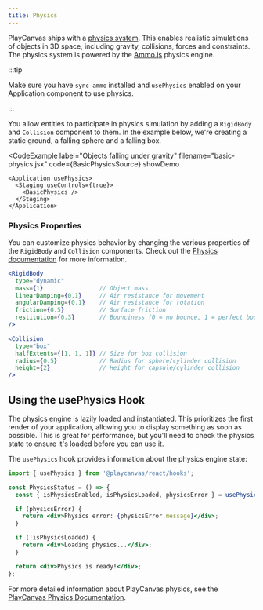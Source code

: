 ```yaml
---
title: Physics
---
```



PlayCanvas ships with a [physics system](/user-manual/physics/). This enables realistic simulations of objects in 3D space, including gravity, collisions, forces and constraints. The physics system is powered by the [Ammo.js](https://github.com/kripken/ammo.js) physics engine.

:::tip

Make sure you have `sync-ammo` installed and `usePhysics` enabled on your Application component to use physics.

:::

You allow entities to participate in physics simulation by adding a `RigidBody` and `Collision` component to them. In the example below, we're creating a static ground, a falling sphere and a falling box.

<CodeExample
  label="Objects falling under gravity"
  filename="basic-physics.jsx"
  code={BasicPhysicsSource}
  showDemo
>
    <Application usePhysics>
      <Staging useControls={true}>
        <BasicPhysics />
      </Staging>
    </Application>
</CodeExample>

### Physics Properties

You can customize physics behavior by changing the various properties of the `RigidBody` and `Collision` components. Check out the [Physics documentation](/user-manual/physics/) for more information.

```jsx
<RigidBody 
  type="dynamic"
  mass={1}                // Object mass
  linearDamping={0.1}     // Air resistance for movement
  angularDamping={0.1}    // Air resistance for rotation
  friction={0.5}          // Surface friction
  restitution={0.3}       // Bounciness (0 = no bounce, 1 = perfect bounce)
/>
```

```jsx
<Collision 
  type="box"
  halfExtents={[1, 1, 1]} // Size for box collision
  radius={0.5}            // Radius for sphere/cylinder collision
  height={2}              // Height for capsule/cylinder collision
/>
```

## Using the usePhysics Hook

The physics engine is lazily loaded and instantiated. This prioritizes the first render of your application, allowing you to display something as soon as possible. This is great for performance, but you'll need to check the physics state to ensure it's loaded before you can use it.

The `usePhysics` hook provides information about the physics engine state:

```jsx
import { usePhysics } from '@playcanvas/react/hooks';

const PhysicsStatus = () => {
  const { isPhysicsEnabled, isPhysicsLoaded, physicsError } = usePhysics();

  if (physicsError) {
    return <div>Physics error: {physicsError.message}</div>;
  }

  if (!isPhysicsLoaded) {
    return <div>Loading physics...</div>;
  }

  return <div>Physics is ready!</div>;
};
```

For more detailed information about PlayCanvas physics, see the [PlayCanvas Physics Documentation](/user-manual/physics/).
